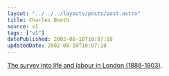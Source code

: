 ```yaml
---
layout: "../../../layouts/posts/post.astro"
title: Charles Booth
source: v1
tags: ["v1"]
datePublished: 2002-08-10T10:07:18
updatedDate: 2002-08-10T10:07:18
---
```


[The survey into life and labour in London (1886-1903)][1].

[1]: http://booth.lse.ac.uk/ "The Charles Booth Online Archive"
